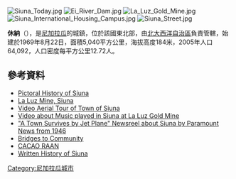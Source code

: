 [[Image:Siuna_Today.jpg|right]]
[[File:Ei_River_Dam.jpg|right]]
[[Image:La_Luz_Gold_Mine.jpg|thumb]]
[[Image:Siuna_International_Housing_Campus.jpg|thumb]]
[[Image:Siuna_Street.jpg|thumb]]

'''休納'''（{{lang-es|Siuna}}），是[[尼加拉瓜|尼加拉瓜]]的城鎮，位於該國東北部，由[[北大西洋自治區|北大西洋自治區]]負責管轄，始建於1969年8月22日，面積5,040平方公里，海拔高度184米，2005年人口64,092，人口密度每平方公里12.72人。

==參考資料==
* [https://web.archive.org/web/20100117035333/http://picasaweb.google.com/JimDrebert/SiunaNicaragua1955To1961  Pictoral History of Siuna]
*[http://laluzsiuna.info/ La Luz Mine, Siuna] {{Wayback|url=http://laluzsiuna.info/ |date=20090427084001 }}
* [http://www.youtube.com/watch?v=0piZvw-Zu08  Video Aerial Tour of Town of Siuna] {{Wayback|url=http://www.youtube.com/watch?v=0piZvw-Zu08 |date=20160408203916 }}
* [http://www.youtube.com/watch?v=LZDBT4UFsyE Video about Music played in Siuna at La Luz Gold Mine] {{Wayback|url=http://www.youtube.com/watch?v=LZDBT4UFsyE |date=20160411032358 }}
*[http://www.youtube.com/watch?v=j7IeoPq2X5o "A Town Survives by Jet Plane" Newsreel about Siuna by Paramount News from 1946] {{Wayback|url=http://www.youtube.com/watch?v=j7IeoPq2X5o |date=20160406193049 }}
*[http://www.bridgestocommunity.org   Bridges to Community] {{Wayback|url=http://www.bridgestocommunity.org/ |date=20201109014944 }}
*[http://www.cocoaraan.com/ CACAO RAAN] {{Wayback|url=http://www.cocoaraan.com/ |date=20181015020820 }}
* [http://www.jastrzembski.com/siuna Written History of Siuna] {{Wayback|url=http://www.jastrzembski.com/siuna |date=20170204184131 }}

{{coord|13|44|N|84|46|W|region:NI_type:city|display=title}}

{{Nicaragua-geo-stub}}
[[Category:尼加拉瓜城市|Category:尼加拉瓜城市]]